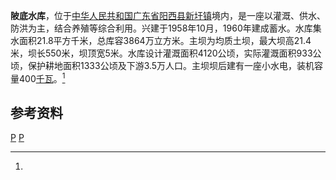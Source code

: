 {{Infobox Reservoir 
|name = 陂底水库
|nickname =
|image = 
|image_caption = 
|map = 
|map_caption = 
|pushpin_map = China Guangdong
|pushpin_map_caption = 陂底水库在广东的位置
|code =BHF90000813
|class = 中型水库
|location_of_reservoir = [[广东省|广东省]][[阳西县|阳西县]][[新圩镇_(阳西县)|新圩镇]]
|location_of_dam = 
|inflow =  
|outflow =  
|catchment_area = 21.8
|reservoir_area = 
|mean_depth = 
|maximum_depth = 
|flood_level = 
|normal_water_level =
|dead_water_level = 
|water_quality = 
|island = 
|maximum_storage_capacity = 
|normal_storage_capacity =3864万
|dead_storage_capacity = 
|type_of_dam =均质土坝
|elevation_of_dam = 
|height_of_dam = 21.4
|length_of_dam =550
|width_of_dam =5
|installed_capacity = 400千瓦
|irrigated_area =933公顷
|start = 1958年10月
|complete = 1960年
|cost = 
|emigrate =
|latd = 21
|latm = 44
|lats = 40
|latNS =N 
|longd = 111
|longm = 26
|longs = 35
|longEW = E
|website = 
|footnotes = <ref name="中国河湖大典">{{cite book |author=《[[中国河湖大典|中国河湖大典]]》编纂委员会 |title=《中国河湖大典·珠江卷》 |year=2013年1月 |publisher=中国水利水电出版社 |location=北京 |pages=369页|isbn= 978-7-5170-0561-2 }}</ref>
}}
<mapframe latitude="21.7489" longitude="111.4445" zoom="13" width="280" height="300" align="right" />
'''陂底水库'''，位于[[中华人民共和国|中华人民共和国]][[广东省|广东省]][[阳西县|阳西县]][[新圩镇_(阳西县)|新圩镇]]境内，是一座以灌溉、供水、防洪为主，结合养殖等综合利用。兴建于1958年10月，1960年建成蓄水。水库集水面积21.8平方千米，总库容3864万立方米。主坝为均质土坝，最大坝高21.4米，坝长550米，坝顶宽5米。水库设计灌溉面积4120公顷，实际灌溉面积933公顷，保护耕地面积1333公顷及下游3.5万人口。主坝坝后建有一座小水电，装机容量400[[千瓦|千瓦]]。<ref name="中国河湖大典"/>

==参考资料==
{{reflist}}
[[Category:广东水库|P]]
[[Category:阳西县|P]]